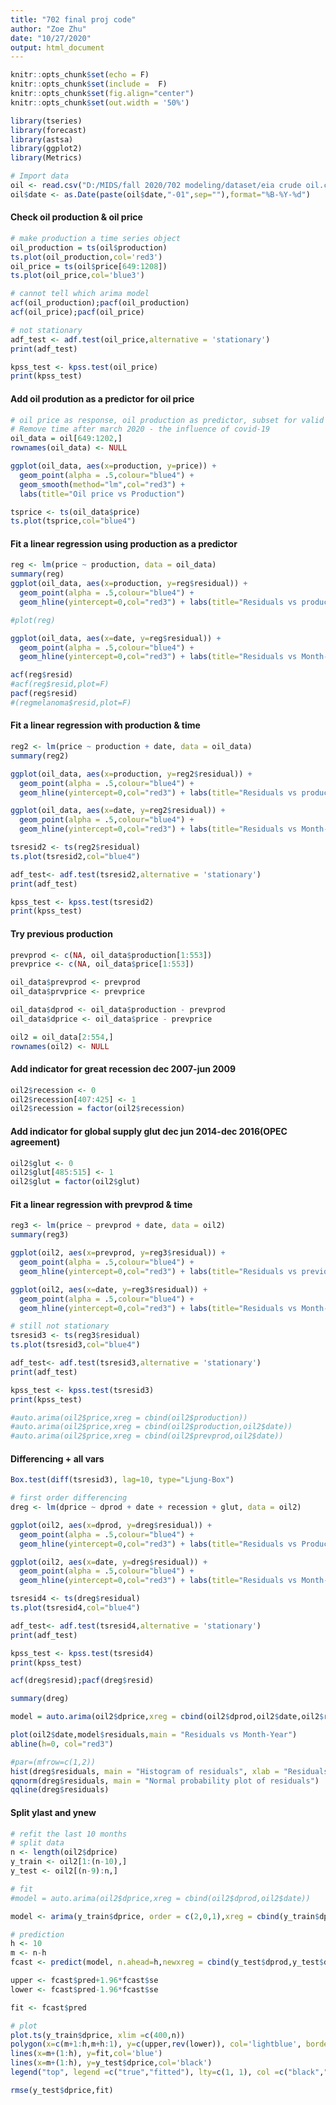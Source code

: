 ---
title: "702 final proj code"
author: "Zoe Zhu"
date: "10/27/2020"
output: html_document
---

```{r setup, include=FALSE}
knitr::opts_chunk$set(echo = F)
knitr::opts_chunk$set(include =  F)
knitr::opts_chunk$set(fig.align="center")
knitr::opts_chunk$set(out.width = '50%')
```

```{r, message=FALSE}
library(tseries)
library(forecast)
library(astsa)
library(ggplot2)
library(Metrics)
```

```{r}
# Import data
oil <- read.csv("D:/MIDS/fall 2020/702 modeling/dataset/eia crude oil.csv",header=TRUE, col.names = c('date','production','price'),nrows = 1208)
oil$date <- as.Date(paste(oil$date,"-01",sep=""),format="%B-%Y-%d")
```

#### Check oil production & oil price

```{r}
# make production a time series object
oil_production = ts(oil$production)
ts.plot(oil_production,col='red3')
oil_price = ts(oil$price[649:1208])
ts.plot(oil_price,col='blue3')
```

```{r}
# cannot tell which arima model
acf(oil_production);pacf(oil_production)
acf(oil_price);pacf(oil_price)
```

```{r}
# not stationary
adf_test <- adf.test(oil_price,alternative = 'stationary')
print(adf_test)

kpss_test <- kpss.test(oil_price)
print(kpss_test)
```

#### Add oil prodution as a predictor for oil price

```{r}
# oil price as response, oil production as predictor, subset for valid rows
# Remove time after march 2020 - the influence of covid-19
oil_data = oil[649:1202,]
rownames(oil_data) <- NULL
```

```{r}
ggplot(oil_data, aes(x=production, y=price)) +
  geom_point(alpha = .5,colour="blue4") +
  geom_smooth(method="lm",col="red3") +
  labs(title="Oil price vs Production")
```

```{r}
tsprice <- ts(oil_data$price)
ts.plot(tsprice,col="blue4")
```

#### Fit a linear regression using production as a predictor

```{r}
reg <- lm(price ~ production, data = oil_data)
summary(reg)
ggplot(oil_data, aes(x=production, y=reg$residual)) +
  geom_point(alpha = .5,colour="blue4") +
  geom_hline(yintercept=0,col="red3") + labs(title="Residuals vs production")

#plot(reg)
```

```{r}
ggplot(oil_data, aes(x=date, y=reg$residual)) +
  geom_point(alpha = .5,colour="blue4") +
  geom_hline(yintercept=0,col="red3") + labs(title="Residuals vs Month-Year")
```

```{r}
acf(reg$resid)
#acf(reg$resid,plot=F)
pacf(reg$resid)
#(regmelanoma$resid,plot=F)
```

#### Fit a linear regression with production & time

```{r}
reg2 <- lm(price ~ production + date, data = oil_data)
summary(reg2)

ggplot(oil_data, aes(x=production, y=reg2$residual)) +
  geom_point(alpha = .5,colour="blue4") +
  geom_hline(yintercept=0,col="red3") + labs(title="Residuals vs production")

ggplot(oil_data, aes(x=date, y=reg2$residual)) +
  geom_point(alpha = .5,colour="blue4") +
  geom_hline(yintercept=0,col="red3") + labs(title="Residuals vs Month-Year")
```

```{r}
tsresid2 <- ts(reg2$residual)
ts.plot(tsresid2,col="blue4")

adf_test<- adf.test(tsresid2,alternative = 'stationary')
print(adf_test)

kpss_test <- kpss.test(tsresid2)
print(kpss_test)
```

#### Try previous production

```{r}
prevprod <- c(NA, oil_data$production[1:553])
prevprice <- c(NA, oil_data$price[1:553])

oil_data$prevprod <- prevprod
oil_data$prvprice <- prevprice

oil_data$dprod <- oil_data$production - prevprod
oil_data$dprice <- oil_data$price - prevprice

oil2 = oil_data[2:554,]
rownames(oil2) <- NULL
```

#### Add indicator for great recession dec 2007-jun 2009

```{r}
oil2$recession <- 0
oil2$recession[407:425] <- 1
oil2$recession = factor(oil2$recession)
```

#### Add indicator for global supply glut dec jun 2014-dec 2016(OPEC agreement)
```{r}
oil2$glut <- 0
oil2$glut[485:515] <- 1
oil2$glut = factor(oil2$glut)
```

#### Fit a linear regression with prevprod & time

```{r}
reg3 <- lm(price ~ prevprod + date, data = oil2)
summary(reg3)

ggplot(oil2, aes(x=prevprod, y=reg3$residual)) +
  geom_point(alpha = .5,colour="blue4") +
  geom_hline(yintercept=0,col="red3") + labs(title="Residuals vs previous production")

ggplot(oil2, aes(x=date, y=reg3$residual)) +
  geom_point(alpha = .5,colour="blue4") +
  geom_hline(yintercept=0,col="red3") + labs(title="Residuals vs Month-Year")
```

```{r}
# still not stationary
tsresid3 <- ts(reg3$residual)
ts.plot(tsresid3,col="blue4")

adf_test<- adf.test(tsresid3,alternative = 'stationary')
print(adf_test)

kpss_test <- kpss.test(tsresid3)
print(kpss_test)
```

```{r}
#auto.arima(oil2$price,xreg = cbind(oil2$production))
#auto.arima(oil2$price,xreg = cbind(oil2$production,oil2$date))
#auto.arima(oil2$price,xreg = cbind(oil2$prevprod,oil2$date))
```

#### Differencing + all vars
```{r}
Box.test(diff(tsresid3), lag=10, type="Ljung-Box")
```

```{r}
# first order differencing
dreg <- lm(dprice ~ dprod + date + recession + glut, data = oil2)

ggplot(oil2, aes(x=dprod, y=dreg$residual)) +
  geom_point(alpha = .5,colour="blue4") +
  geom_hline(yintercept=0,col="red3") + labs(title="Residuals vs Production in First order difference")

ggplot(oil2, aes(x=date, y=dreg$residual)) +
  geom_point(alpha = .5,colour="blue4") +
  geom_hline(yintercept=0,col="red3") + labs(title="Residuals vs Month-Year in First order difference")
```

```{r}
tsresid4 <- ts(dreg$residual)
ts.plot(tsresid4,col="blue4")

adf_test<- adf.test(tsresid4,alternative = 'stationary')
print(adf_test)

kpss_test <- kpss.test(tsresid4)
print(kpss_test)
```

```{r}
acf(dreg$resid);pacf(dreg$resid)
```
```{r}
summary(dreg)
```

```{r}
model = auto.arima(oil2$dprice,xreg = cbind(oil2$dprod,oil2$date,oil2$recession,oil2$glut))
```

```{r}
plot(oil2$date,model$residuals,main = "Residuals vs Month-Year")
abline(h=0, col="red3")
```

```{r}
#par=(mfrow=c(1,2))
hist(dreg$residuals, main = "Histogram of residuals", xlab = "Residuals")
qqnorm(dreg$residuals, main = "Normal probability plot of residuals")
qqline(dreg$residuals)
```

#### Split ylast and ynew

```{r}
# refit the last 10 months
# split data
n <- length(oil2$dprice)
y_train <- oil2[1:(n-10),]
y_test <- oil2[(n-9):n,]

# fit
#model = auto.arima(oil2$dprice,xreg = cbind(oil2$dprod,oil2$date))

model <- arima(y_train$dprice, order = c(2,0,1),xreg = cbind(y_train$dprod,y_train$date,y_train$recession,y_train$glut))

# prediction
h <- 10
m <- n-h
fcast <- predict(model, n.ahead=h,newxreg = cbind(y_test$dprod,y_test$date,y_test$recession,y_test$glut))

upper <- fcast$pred+1.96*fcast$se
lower <- fcast$pred-1.96*fcast$se

fit <- fcast$pred

# plot
plot.ts(y_train$dprice, xlim =c(400,n))
polygon(x=c(m+1:h,m+h:1), y=c(upper,rev(lower)), col='lightblue', border=NA)
lines(x=m+(1:h), y=fit,col='blue')
lines(x=m+(1:h), y=y_test$dprice,col='black')
legend("top", legend =c("true","fitted"), lty=c(1, 1), col =c("black","blue"))
```

```{r}
rmse(y_test$dprice,fit)
```
